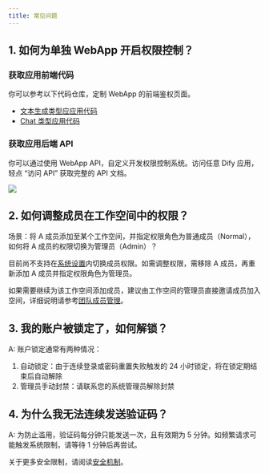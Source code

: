 ```yaml
---
title: 常见问题
---
```


## 1. 如何为单独 WebApp 开启权限控制？

### 获取应用前端代码

你可以参考以下代码仓库，定制 WebApp 的前端鉴权页面。

- [文本生成类型应应用代码](https://github.com/langgenius/webapp-text-generator)
- [Chat 类型应用代码](https://github.com/langgenius/webapp-conversation)

### 获取应用后端 API

你可以通过使用 WebApp API，自定义开发权限控制系统。访问任意 Dify 应用，轻点 “访问 API” 获取完整的 API 文档。

![](/zh-cn/img/83116e9cc6c367e59ce712d001860d23.png)

## 2. 如何调整成员在工作空间中的权限？

场景：将 A 成员添加至某个工作空间，并指定权限角色为普通成员（Normal），如何将 A 成员的权限切换为管理员（Admin）？

目前尚不支持在[系统设置](/administrator-guide/system-settings)内切换成员权限。如需调整权限，需移除 A 成员，再重新添加 A 成员并指定权限角色为管理员。

如果需要继续为该工作空间添加成员，建议由工作空间的管理员直接邀请成员加入空间，详细说明请参考[团队成员管理](/zh-cn/user-guide/management/team-members-management)。

## 3. 我的账户被锁定了，如何解锁？

A: 账户锁定通常有两种情况：
1. 自动锁定：由于连续登录或密码重置失败触发的 24 小时锁定，将在锁定期结束后自动解除
2. 管理员手动封禁：请联系您的系统管理员解除封禁

## 4. 为什么我无法连续发送验证码？

A: 为防止滥用，验证码每分钟只能发送一次，且有效期为 5 分钟。如频繁请求可能触发系统限制，请等待 1 分钟后再尝试。

关于更多安全限制，请阅读[安全机制](/zh-cn/administrator-guide/security-guide.mdx)。
